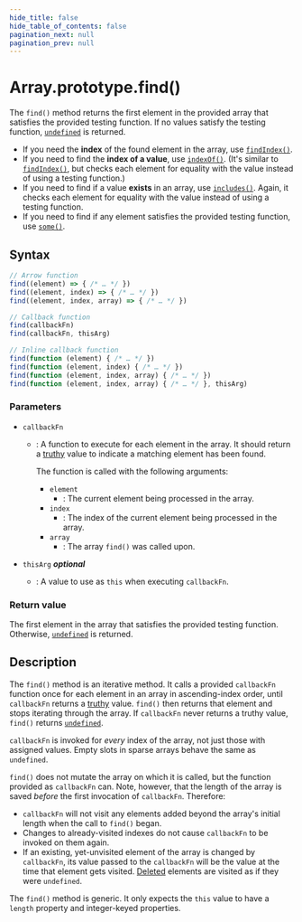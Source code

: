 ```yaml
---
hide_title: false
hide_table_of_contents: false
pagination_next: null
pagination_prev: null
---
```

# Array.prototype.find()

The `find()` method returns the first element in the provided array that satisfies the provided testing function.
If no values satisfy the testing function, [`undefined`](../../../globals/undefined.md) is returned.

- If you need the **index** of the found element in the array, use [`findIndex()`](./findIndex.md).
- If you need to find the **index of a value**, use [`indexOf()`](./indexOf.md).
  (It's similar to [`findIndex()`](./findIndex.md), but checks each element for equality with the value instead of using a testing function.)
- If you need to find if a value **exists** in an array, use [`includes()`](./includes.md).
  Again, it checks each element for equality with the value instead of using a testing function.
- If you need to find if any element satisfies the provided testing function, use [`some()`](./some.md).

## Syntax

```js
// Arrow function
find((element) => { /* … */ })
find((element, index) => { /* … */ })
find((element, index, array) => { /* … */ })

// Callback function
find(callbackFn)
find(callbackFn, thisArg)

// Inline callback function
find(function (element) { /* … */ })
find(function (element, index) { /* … */ })
find(function (element, index, array) { /* … */ })
find(function (element, index, array) { /* … */ }, thisArg)
```

### Parameters

- `callbackFn`

  - : A function to execute for each element in the array. It should return a [truthy](https://developer.mozilla.org/docs/Glossary/Truthy) value to indicate a matching element has been found.

    The function is called with the following arguments:

    - `element`
      - : The current element being processed in the array.
    - `index`
      - : The index of the current element being processed in the array.
    - `array`
      - : The array `find()` was called upon.

- `thisArg` _**optional**_
  - : A value to use as `this` when executing `callbackFn`.

### Return value

The first element in the array that satisfies the provided testing function.
Otherwise, [`undefined`](../../../globals/undefined.md) is returned.

## Description

The `find()` method is an iterative method. It calls a provided `callbackFn` function once for each element in an array in ascending-index order, until `callbackFn` returns a [truthy](https://developer.mozilla.org/docs/Glossary/Truthy) value. `find()` then returns that element and stops iterating through the array. If `callbackFn` never returns a truthy value, `find()` returns [`undefined`](../../../globals/undefined.md).

`callbackFn` is invoked for _every_ index of the array, not just those with assigned values. Empty slots in sparse arrays behave the same as `undefined`.

`find()` does not mutate the array on which it is called, but the function provided as `callbackFn` can. Note, however, that the length of the array is saved _before_ the first invocation of `callbackFn`. Therefore:

- `callbackFn` will not visit any elements added beyond the array's initial length when the call to `find()` began.
- Changes to already-visited indexes do not cause `callbackFn` to be invoked on them again.
- If an existing, yet-unvisited element of the array is changed by `callbackFn`, its value passed to the `callbackFn` will be the value at the time that element gets visited. [Deleted](https://developer.mozilla.org/docs/Web/JavaScript/Reference/Operators/delete) elements are visited as if they were `undefined`.

The `find()` method is generic. It only expects the `this` value to have a `length` property and integer-keyed properties.
